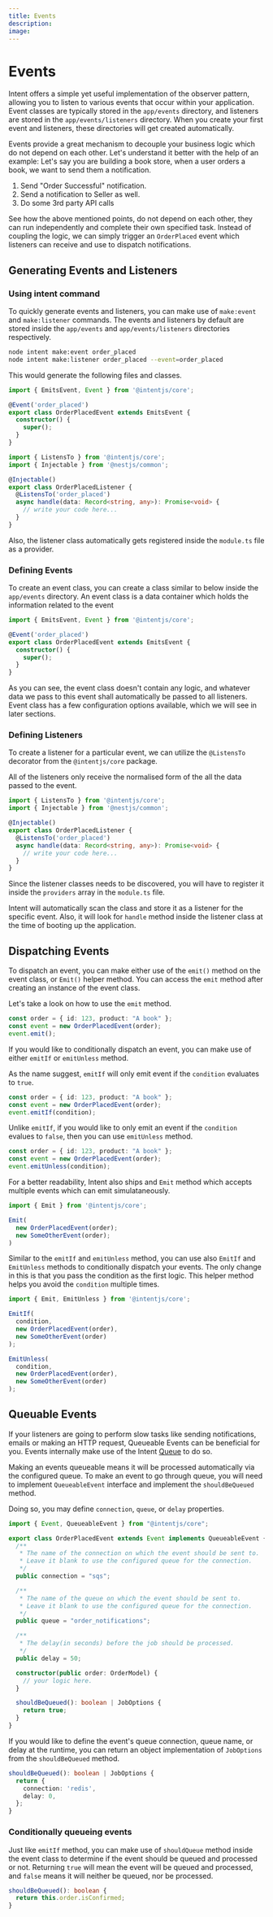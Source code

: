 ```yaml
---
title: Events
description:
image:
---
```


# Events

Intent offers a simple yet useful implementation of the observer pattern, allowing you to listen to various events that occur within your application. Event classes are typically stored in the `app/events` directory, and listeners are stored in the `app/events/listeners` directory. When you create your first event and listeners, these directories will get created automatically.

Events provide a great mechanism to decouple your business logic which do not depend on each other. Let's understand it better with the help of an example: Let's say you are building a book store, when a user orders a book, we want to send them a notification.

1. Send "Order Successful" notification.
2. Send a notification to Seller as well.
3. Do some 3rd party API calls

See how the above mentioned points, do not depend on each other, they can run independently and complete their own specified task. Instead of coupling the logic, we can simply trigger an `OrderPlaced` event which listeners can receive and use to dispatch notifications.

## Generating Events and Listeners

### Using intent command

To quickly generate events and listeners, you can make use of `make:event` and `make:listener` commands. The events and listeners by default are stored inside the `app/events` and `app/events/listeners` directories respectively.

```bash
node intent make:event order_placed
node intent make:listener order_placed --event=order_placed
```

This would generate the following files and classes.

```ts filename="app/events/orderPlacedEvent.ts"
import { EmitsEvent, Event } from '@intentjs/core';

@Event('order_placed')
export class OrderPlacedEvent extends EmitsEvent {
  constructor() {
    super();
  }
}
```

```ts filename="app/events/listeners/orderPlacedListener.ts"
import { ListensTo } from '@intentjs/core';
import { Injectable } from '@nestjs/common';

@Injectable()
export class OrderPlacedListener {
  @ListensTo('order_placed')
  async handle(data: Record<string, any>): Promise<void> {
    // write your code here...
  }
}
```

Also, the listener class automatically gets registered inside the `module.ts` file as a provider.

### Defining Events

To create an event class, you can create a class similar to below inside the `app/events` directory. An event class is a data container which holds the information related to the event

```ts filename="app/events/orderPlacedEvent.ts"
import { EmitsEvent, Event } from '@intentjs/core';

@Event('order_placed')
export class OrderPlacedEvent extends EmitsEvent {
  constructor() {
    super();
  }
}
```

As you can see, the event class doesn't contain any logic, and whatever data we pass to this event shall automatically be passed to all listeners. Event class has a few configuration options available, which we will see in later sections.

### Defining Listeners

To create a listener for a particular event, we can utilize the `@ListensTo` decorator from the `@intentjs/core` package.

<Callout type="info">
All of the listeners only receive the normalised form of the all the data passed to the event.
</Callout>

```ts filename="app/events/listeners/orderPlacedListener.ts"
import { ListensTo } from '@intentjs/core';
import { Injectable } from '@nestjs/common';

@Injectable()
export class OrderPlacedListener {
  @ListensTo('order_placed')
  async handle(data: Record<string, any>): Promise<void> {
    // write your code here...
  }
}
```

Since the listener classes needs to be discovered, you will have to register it inside the `providers` array in the `module.ts` file.

Intent will automatically scan the class and store it as a listener for the specific event. Also, it will look for `handle` method inside the listener class at the time of booting up the application.&#x20;

## Dispatching Events

To dispatch an event, you can make either use of the `emit()` method on the event class, or `Emit()` helper method. You can access the `emit` method after creating an instance of the event class.

Let's take a look on how to use the `emit` method.

```typescript
const order = { id: 123, product: "A book" };
const event = new OrderPlacedEvent(order);
event.emit();
```

If you would like to conditionally dispatch an event, you can make use of either `emitIf` or `emitUnless` method.

As the name suggest, `emitIf` will only emit event if the `condition` evaluates to `true`.
```typescript
const order = { id: 123, product: "A book" };
const event = new OrderPlacedEvent(order);
event.emitIf(condition);
```

Unlike `emitIf`, if you would like to only emit an event if the `condition` evalues to `false`, then you can use `emitUnless` method.

```typescript
const order = { id: 123, product: "A book" };
const event = new OrderPlacedEvent(order);
event.emitUnless(condition);
```

For a better readability, Intent also ships and `Emit` method which accepts multiple events which can emit simulataneously.

```typescript
import { Emit } from '@intentjs/core';

Emit(
  new OrderPlacedEvent(order);
  new SomeOtherEvent(order);
)
```

Similar to the `emitIf` and `emitUnless` method, you can use also `EmitIf` and `EmitUnless` methods to conditionally dispatch your events. The only change in this is that you pass the condition as the first logic. This helper method helps you avoid the `condition` multiple times.

```typescript
import { Emit, EmitUnless } from '@intentjs/core';

EmitIf(
  condition,
  new OrderPlacedEvent(order),
  new SomeOtherEvent(order)
);

EmitUnless(
  condition,
  new OrderPlacedEvent(order),
  new SomeOtherEvent(order)
);
```

## Queuable Events

If your listeners are going to perform slow tasks like sending notifications, emails or making an HTTP request, Queueable Events can be beneficial for you. Events internally make use of the Intent [Queue](/docs/queues) to do so.

Making an events queueable means it will be processed automatically via the configured queue. To make an event to go through queue, you will need to implement `QueueableEvent` interface and implement the `shouldBeQueued` method. 

Doing so, you may define `connection`, `queue`, or `delay` properties.

```typescript
import { Event, QueueableEvent } from "@intentjs/core";

export class OrderPlacedEvent extends Event implements QueueableEvent {
  /**
   * The name of the connection on which the event should be sent to.
   * Leave it blank to use the configured queue for the connection.
   */
  public connection = "sqs";

  /**
   * The name of the queue on which the event should be sent to.
   * Leave it blank to use the configured queue for the connection.
   */
  public queue = "order_notifications";

  /**
   * The delay(in seconds) before the job should be processed.
   */
  public delay = 50;

  constructor(public order: OrderModel) {
    // your logic here.
  }

  shouldBeQueued(): boolean | JobOptions {
    return true;
  }
}
```

If you would like to define the event's queue connection, queue name, or delay at the runtime, you can return an object implementation of `JobOptions` from the `shouldBeQueued` method.

```typescript
shouldBeQueued(): boolean | JobOptions {
  return {
    connection: 'redis',
    delay: 0,
  };
}
```

### Conditionally queueing events

Just like `emitIf` method, you can make use of `shouldQueue` method inside the event class to determine if the event should be queued and processed or not. Returning `true` will mean the event will be queued and processed, and `false` means it will neither be queued, nor be processed.

```typescript
shouldBeQueued(): boolean {
  return this.order.isConfirmed;
}
```
